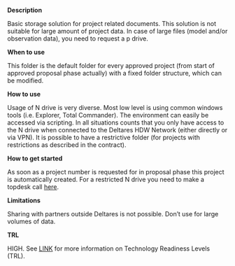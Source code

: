 **Description**

Basic storage solution for project related documents. This solution is not suitable for large amount of project data. In case of large files (model and/or observation data), you need to request a p drive.

**When to use**

This folder is the default folder for every approved project (from start of approved proposal phase actually) with a fixed folder structure, which can be modified.

**How to use**

Usage of N drive is very diverse. Most low level is using common windows tools (i.e. Explorer, Total Commander). The environment can easily be accessed via scripting. In all situations counts that you only have access to the N drive when connected to the Deltares HDW Network (either directly or via VPN). It is possible to have a restrictive folder (for projects with restrictions as described in the contract).

**How to get started**

As soon as a project number is requested for in proposal phase this project is automatically created. For a restricted N drive you need to make a topdesk call [here](https://deltares.topdesk.net/tas/public/ssp/content/serviceflow?unid=0c49e079b04e47fa8c7e382faf61fea9&from=19ab95f7-c6c4-484b-8278-e0bfe0e6deb6&openedFromService=true).

**Limitations**

Sharing with partners outside Deltares is not possible. Don’t use for large volumes of data.

**TRL**

HIGH. See [LINK](/storage-finder/trl)  for more information on Technology Readiness Levels (TRL).
